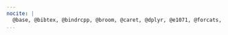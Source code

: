 ```yaml
---
nocite: |
  @base, @bibtex, @bindrcpp, @broom, @caret, @dplyr, @e1071, @forcats, @ggmosaic, @ggplot2, @ggpubr, @kableExtra, @knitr, @lattice, @lubridate, @magrittr, @nvimcom, @productplots, @purrr, @randomForest, @ranger, @readr, @rmarkdown, @stringr, @tibble, @tidyr, @tidyverse
...
```


